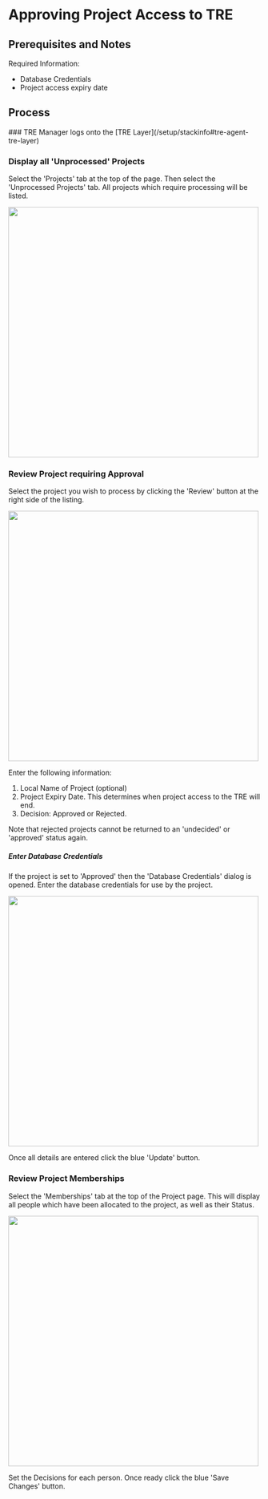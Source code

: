 
# Approving Project Access to TRE

## Prerequisites and Notes

Required Information:
- Database Credentials
- Project access expiry date

## Process

<Steps>
### TRE Manager logs onto the [TRE Layer](/setup/stackinfo#tre-agent-tre-layer)

### Display all 'Unprocessed' Projects

Select the 'Projects' tab at the top of the page.
Then select the 'Unprocessed Projects' tab.
All projects which require processing will be listed.

<img src="/images/TRE_UnprocessedProjects.png" width="500"></img>

### Review Project requiring Approval

Select the project you wish to process by
clicking the 'Review' button at the right side of the listing.

<img src="/images/TRE_ProjectReview.png" width="500"></img>

Enter the following information:
1. Local Name of Project (optional)
2. Project Expiry Date. This determines when project access to the TRE will end.
3. Decision: Approved or Rejected.

<Callout>
Note that rejected projects cannot be returned
to an 'undecided' or 'approved' status again.
</Callout>

##### Enter Database Credentials

If the project is set to 'Approved' then the 'Database Credentials' dialog is opened.
Enter the database credentials for use by the project.

<img src="/images/TRE_ProjectReview_DatabaseCredentials.png" width="500"></img>

Once all details are entered click the blue 'Update' button.

### Review Project Memberships

Select the 'Memberships' tab at the top of the Project page.
This will display all people which have been allocated to the project,
as well as their Status.

<img src="/images/TRE_ProjectReview_Memberships.png" width="500"></img>

Set the Decisions for each person.
Once ready click the blue 'Save Changes' button.

</Steps>